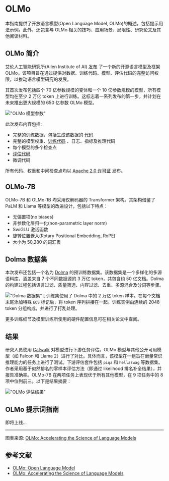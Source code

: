 # OLMo

本指南提供了开放语言模型(Open Language Model, OLMo)的概述，包括提示用法示例。此外，还包含与 OLMo 相关的技巧、应用场景、局限性、研究论文及其他阅读材料。


## OLMo 简介

艾伦人工智能研究所(Allen Institute of AI) [发布](https://blog.allenai.org/olmo-open-language-model-87ccfc95f580) 了一个新的开源语言模型及框架 OLMo。该项目旨在通过提供对数据、训练代码、模型、评估代码的完整访问权限，以推动语言模型研究的发展。

其首次发布包括四个 70 亿参数规模的变体和一个 10 亿参数规模的模型，所有模型均在至少 2 万亿 token 上进行训练。这标志着一系列发布的第一步，并计划在未来推出更大规模的 650 亿参数 OLMo 模型。

!["OLMo 模型参数"](../../img/olmo/olmo-models.png)

此次发布内容包括: 

- 完整的训练数据，包括生成该数据的 [代码](https://github.com/allenai/dolma) 
- 完整的模型权重、[训练代码](https://github.com/allenai/OLMo) 、日志、指标及推理代码
- 每个模型的多个检查点
- [评估代码](https://github.com/allenai/OLMo-Eval)
- 微调代码

所有代码、权重和中间检查点均以 [Apache 2.0 许可证](https://github.com/allenai/OLMo#Apache-2-0-1-ov-file) 发布。

## OLMo-7B 

OLMo-7B 和 OLMo-1B 均采用仅解码器的 Transformer 架构。其架构借鉴了 PaLM 和 Llama 等模型的改进设计，包括以下特点：

- 无偏置项(no biases)
- 非参数化层归一化(non-parametric layer norm)
- SwiGLU 激活函数
- 旋转位置嵌入(Rotary Positional Embedding, RoPE)
- 大小为 50,280 的词汇表

## Dolma 数据集

本次发布还包括一个名为 [Dolma](https://github.com/allenai/dolma) 的预训练数据集。该数据集是一个多样化的多源语料库，涵盖来自 7 个不同数据源的 3 万亿 token，共包含约 50 亿文档。Dolma 的构建过程包括语言过滤、质量筛选、内容过滤、去重、多源混合及分词等步骤。

!["Dolma 数据集"](../../img/olmo/dolma-dataset.png)
[
训练集使用了 Dolma 中的 2 万亿 token 样本。在每个文档末尾添加特殊 `EOS` 标记后，将 token 序列拼接在一起。训练实例由连续的 2048 token 分组构成，并进行了打乱处理。

更多训练细节及模型训练所使用的硬件配置信息可在相关论文中查阅。

## 结果

研究人员使用 [Catwalk](https://github.com/allenai/catwalk) 对模型进行下游任务评估。OLMo 模型与其他公开可用模型（如 Falcon 和 Llama 2）进行了对比。具体而言，该模型在一组旨在衡量常识推理能力的任务上进行了测试。下游评估套件包括 `piqa` 和 `hellaswag` 等数据集。作者采用基于似然排名的零样本评估方法（即通过 likelihood 排名补全结果），并报告准确率。OLMo-7B 在两项任务上表现优于所有其他模型，在 9 项任务中的 8 项中位列前三。以下是结果摘要：

!["OLMo 评估结果"](../../img/olmo/olmo-results.png)

## OLMo 提示词指南

即将上线...

---

图表来源: [OLMo: Accelerating the Science of Language Models](https://allenai.org/olmo/olmo-paper.pdf)

## 参考文献

- [OLMo: Open Language Model](https://blog.allenai.org/olmo-open-language-model-87ccfc95f580)
- [OLMo: Accelerating the Science of Language Models](https://allenai.org/olmo/olmo-paper.pdf)